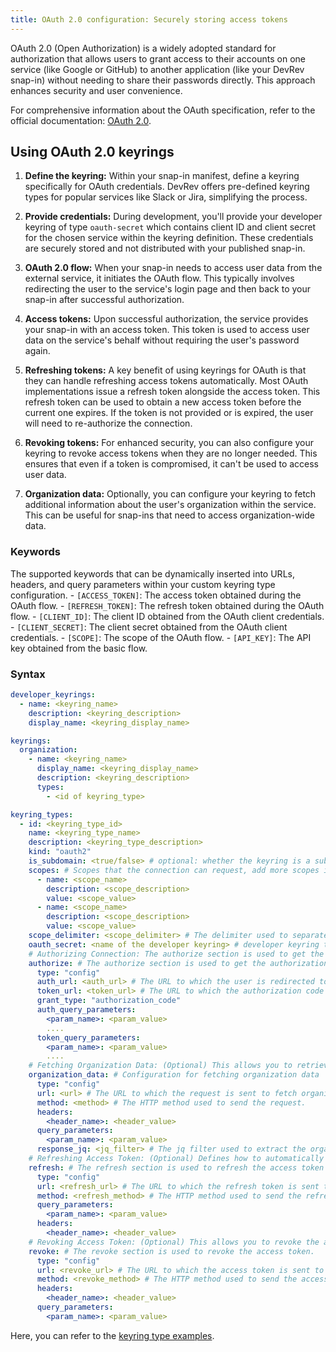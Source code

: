```yaml
---
title: OAuth 2.0 configuration: Securely storing access tokens
---
```

OAuth 2.0 (Open Authorization) is a widely adopted standard for authorization that allows users to grant access to their accounts on one service (like Google or GitHub) to another application (like your DevRev snap-in) without needing to share their passwords directly. This approach enhances security and user convenience.

For comprehensive information about the OAuth specification, refer to the official documentation: [OAuth 2.0](https://oauth.net/2/).

## Using OAuth 2.0 keyrings

1. **Define the keyring:** Within your snap-in manifest, define a keyring specifically for OAuth credentials. DevRev offers pre-defined keyring types for popular services like Slack or Jira, simplifying the process.

2. **Provide credentials:** During development, you'll provide your developer keyring of type `oauth-secret` which contains client ID and client secret for the chosen service within the keyring definition. These credentials are securely stored and not distributed with your published snap-in.

3. **OAuth 2.0 flow:** When your snap-in needs to access user data from the external service, it initiates the OAuth flow. This typically involves redirecting the user to the service's login page and then back to your snap-in after successful authorization.

4. **Access tokens:** Upon successful authorization, the service provides your snap-in with an access token. This token is used to access user data on the service's behalf without requiring the user's password again.

5. **Refreshing tokens:** A key benefit of using keyrings for OAuth is that they can handle refreshing access tokens automatically. Most OAuth implementations issue a refresh token alongside the access token. This refresh token can be used to obtain a new access token before the current one expires. If the token is not provided or is expired, the user will need to re-authorize the connection.

6. **Revoking tokens:** For enhanced security, you can also configure your keyring to revoke access tokens when they are no longer needed. This ensures that even if a token is compromised, it can't be used to access user data.

7. **Organization data:** Optionally, you can configure your keyring to fetch additional information about the user's organization within the service. This can be useful for snap-ins that need to access organization-wide data.

### Keywords

The supported keywords that can be dynamically inserted into URLs, headers, and query parameters within your custom keyring type configuration.
    - `[ACCESS_TOKEN]`: The access token obtained during the OAuth flow.
    - `[REFRESH_TOKEN]`: The refresh token obtained during the OAuth flow.
    - `[CLIENT_ID]`: The client ID obtained from the OAuth client credentials.
    - `[CLIENT_SECRET]`: The client secret obtained from the OAuth client credentials.
    - `[SCOPE]`: The scope of the OAuth flow.
    - `[API_KEY]`: The API key obtained from the basic flow.

### Syntax

```yaml
developer_keyrings:
  - name: <keyring_name>
    description: <keyring_description>
    display_name: <keyring_display_name>

keyrings:
  organization:
    - name: <keyring_name>
      display_name: <keyring_display_name>
      description: <keyring_description>
      types:
        - <id of keyring_type>

keyring_types:
  - id: <keyring_type_id>
    name: <keyring_type_name>
    description: <keyring_type_description>
    kind: "oauth2"
    is_subdomain: <true/false> # optional: whether the keyring is a subdomain keyring or not. Default is false. It is used to get the subdomain from the user during creation.
    scopes: # Scopes that the connection can request, add more scopes if needed for your use case. Each scope should have a name, description and value.
      - name: <scope_name>
        description: <scope_description>
        value: <scope_value>
      - name: <scope_name>
        description: <scope_description>
        value: <scope_value>
    scope_delimiter: <scope_delimiter> # The delimiter used to separate scopes in the request.
    oauth_secret: <name of the developer keyring> # developer keyring that contains OAuth2 client ID and client secret. Shall be of type `oauth-secret`.
    # Authorizing Connection: The authorize section is used to get the authorization code from the user and exchange it for an access token.
    authorize: # The authorize section is used to get the authorization code from the user and exchange it for an access token.
      type: "config"
      auth_url: <auth_url> # The URL to which the user is redirected to authorize the connection.
      token_url: <token_url> # The URL to which the authorization code is sent to get the access token.
      grant_type: "authorization_code" 
      auth_query_parameters:
        <param_name>: <param_value>
        ....
      token_query_parameters:
        <param_name>: <param_value>
        ....
    # Fetching Organization Data: (Optional) This allows you to retrieve additional information about the user's organization within the service.
    organization_data: # Configuration for fetching organization data
      type: "config"
      url: <url> # The URL to which the request is sent to fetch organization data.
      method: <method> # The HTTP method used to send the request.
      headers:
        <header_name>: <header_value>
      query_parameters:
        <param_name>: <param_value>
      response_jq: <jq_filter> # The jq filter used to extract the organization data from the response.
    # Refreshing Access Token: (Optional) Defines how to automatically obtain a new access token when the current one expires.
    refresh: # The refresh section is used to refresh the access token using the refresh token.
      type: "config"
      url: <refresh_url> # The URL to which the refresh token is sent to get a new access token.
      method: <refresh_method> # The HTTP method used to send the refresh token.
      query_parameters:
        <param_name>: <param_value>
      headers:
        <header_name>: <header_value>
    # Revoking Access Token: (Optional) This allows you to revoke the access token after your snap-in no longer needs it, enhancing security.
    revoke: # The revoke section is used to revoke the access token.
      type: "config"
      url: <revoke_url> # The URL to which the access token is sent to revoke it.
      method: <revoke_method> # The HTTP method used to send the access token.
      headers:
        <header_name>: <header_value>
      query_parameters:
        <param_name>: <param_value>
```

Here, you can refer to the [keyring type examples](https://github.com/devrev/snap-in-examples/tree/main/13-keyring-type).